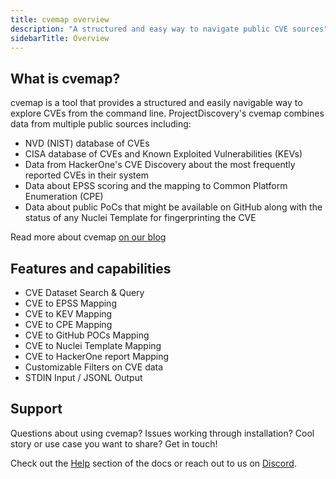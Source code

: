 ```yaml
---
title: cvemap overview
description: "A structured and easy way to navigate public CVE sources"
sidebarTitle: Overview
---
```


## What is **cvemap?**
cvemap is a tool that provides a structured and easily navigable way to explore CVEs from the command line. 
ProjectDiscovery's cvemap combines data from multiple public sources including:

 - NVD (NIST) database of CVEs
 - CISA database of CVEs and Known Exploited Vulnerabilities (KEVs)
 - Data from HackerOne's CVE Discovery about the most frequently reported CVEs in their system
 - Data about EPSS scoring and the mapping to Common Platform Enumeration (CPE)
 - Data about public PoCs that might be available on GitHub along with the status of any Nuclei Template for fingerprinting the CVE

Read more about cvemap [on our blog](https://blog.projectdiscovery.io/announcing-cvemap-from-projectdiscovery/)

## Features and capabilities

- CVE Dataset Search & Query
- CVE to EPSS Mapping
- CVE to KEV Mapping
- CVE to CPE Mapping
- CVE to GitHub POCs Mapping
- CVE to Nuclei Template Mapping
- CVE to HackerOne report Mapping
- Customizable Filters on CVE data
- STDIN Input / JSONL Output


## Support 
Questions about using cvemap? Issues working through installation? Cool story or use case you want to share? Get in touch! 

Check out the [Help](/help) section of the docs or reach out to us on [Discord](https://discord.com/invite/projectdiscovery).